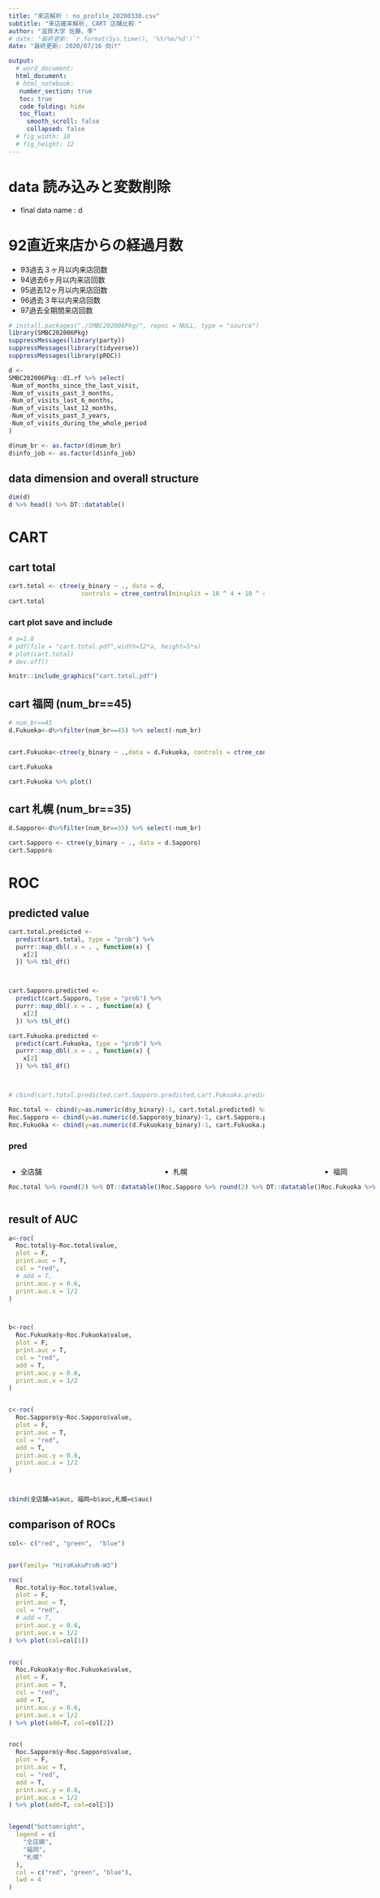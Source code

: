 ```yaml
---
title: "来店解析 : no_profile_20200330.csv"
subtitle: "来店確率解析, CART 店舗比較 "
author: "滋賀大学 佐藤、李"
# date: "最終更新: `r format(Sys.time(), '%Y/%m/%d')`"
date: "最終更新: 2020/07/16 向け"

output:
  # word_document:
  html_document:
  # html_notebook:
   number_section: true
   toc: true
   code_folding: hide
   toc_float:
     smooth_scroll: false
     collapsed: false
  # fig_width: 18
  # fig_height: 12
---
```


# data 読み込みと変数削除
- final data name : d

# 92直近来店からの経過月数
- 93過去３ヶ月以内来店回数
- 94過去6ヶ月以内来店回数 
- 95過去12ヶ月以内来店回数
- 96過去３年以内来店回数
- 97過去全期間来店回数

```r
# install.packages("./SMBC202006Pkg/", repos = NULL, type = "source")
library(SMBC202006Pkg)
suppressMessages(library(party))
suppressMessages(library(tidyverse))
suppressMessages(library(pROC))

d <-
SMBC202006Pkg::d1.rf %>% select(
-Num_of_months_since_the_last_visit,
-Num_of_visits_past_3_months,
-Num_of_visits_last_6_months,
-Num_of_visits_last_12_months,
-Num_of_visits_past_3_years,
-Num_of_visits_during_the_whole_period
)

d$num_br <- as.factor(d$num_br)
d$info_job <- as.factor(d$info_job)
```

## data dimension and overall structure
```r
dim(d)
d %>% head() %>% DT::datatable()
```

# CART
## cart total
```r
cart.total <- ctree(y_binary ~ ., data = d,
                    controls = ctree_control(minsplit = 10 ^ 4 + 10 ^ 4 / 2))
cart.total
```

### cart plot save and include

```r
# a=1.8
# pdf(file = "cart.total.pdf",width=12*a, height=5*a)
# plot(cart.total)
# dev.off()

knitr::include_graphics("cart.total.pdf")
```

## cart 福岡 (num_br==45)

```r
# num_br==45 
d.Fukuoka<-d%>%filter(num_br==45) %>% select(-num_br)


cart.Fukuoka<-ctree(y_binary ~ .,data = d.Fukuoka, controls = ctree_control(minsplit =20))

cart.Fukuoka

cart.Fukuoka %>% plot()

```


## cart 札幌 (num_br==35)

```r
d.Sapporo<-d%>%filter(num_br==35) %>% select(-num_br)

cart.Sapporo <- ctree(y_binary ~ ., data = d.Sapporo)
cart.Sapporo
```


# ROC

## predicted value

```r
cart.total.predicted <-
  predict(cart.total, type = "prob") %>%
  purrr::map_dbl(.x = . , function(x) {
    x[2]
  }) %>% tbl_df()



cart.Sapporo.predicted <-
  predict(cart.Sapporo, type = "prob") %>%
  purrr::map_dbl(.x = . , function(x) {
    x[2]
  }) %>% tbl_df()

cart.Fukuoka.predicted <-
  predict(cart.Fukuoka, type = "prob") %>%
  purrr::map_dbl(.x = . , function(x) {
    x[2]
  }) %>% tbl_df()



# cbind(cart.total.predicted,cart.Sapporo.predicted,cart.Fukuoka.predicted)

Roc.total <- cbind(y=as.numeric(d$y_binary)-1, cart.total.predicted) %>% tbl_df()
Roc.Sapporo <- cbind(y=as.numeric(d.Sapporo$y_binary)-1, cart.Sapporo.predicted) %>% tbl_df()
Roc.Fukuoka <- cbind(y=as.numeric(d.Fukuoka$y_binary)-1, cart.Fukuoka.predicted) %>% tbl_df()

```

### pred
:::: {style="display: flex;"}
:::{}
- 全店舗
```r
Roc.total %>% round(2) %>% DT::datatable()
```
:::
:::{}
- 札幌
```r
Roc.Sapporo %>% round(2) %>% DT::datatable()
```
:::
:::{}
- 福岡
```r
Roc.Fukuoka %>% round(2) %>% DT::datatable()
```
:::
::::


## result of AUC
```r

a<-roc(
  Roc.total$y~Roc.total$value,
  plot = F,
  print.auc = T,
  col = "red",
  # add = T,
  print.auc.y = 0.6,
  print.auc.x = 1/2
)



b<-roc(
  Roc.Fukuoka$y~Roc.Fukuoka$value,
  plot = F,
  print.auc = T,
  col = "red",
  add = T,
  print.auc.y = 0.6,
  print.auc.x = 1/2
) 


c<-roc(
  Roc.Sapporo$y~Roc.Sapporo$value,
  plot = F,
  print.auc = T,
  col = "red",
  add = T,
  print.auc.y = 0.6,
  print.auc.x = 1/2
) 



cbind(全店舗=a$auc, 福岡=b$auc,札幌=c$auc)

```


## comparison of ROCs
```r
col<- c("red", "green",  "blue")


par(family= "HiraKakuProN-W3")

roc(
  Roc.total$y~Roc.total$value,
  plot = F,
  print.auc = T,
  col = "red",
  # add = T,
  print.auc.y = 0.6,
  print.auc.x = 1/2
) %>% plot(col=col[1])


roc(
  Roc.Fukuoka$y~Roc.Fukuoka$value,
  plot = F,
  print.auc = T,
  col = "red",
  add = T,
  print.auc.y = 0.6,
  print.auc.x = 1/2
) %>% plot(add=T, col=col[2])


roc(
  Roc.Sapporo$y~Roc.Sapporo$value,
  plot = F,
  print.auc = T,
  col = "red",
  add = T,
  print.auc.y = 0.6,
  print.auc.x = 1/2
) %>% plot(add=T, col=col[3])


legend("bottomright",
  legend = c(
    "全店舗",
    "福岡",
    "札幌"
  ),
  col = c("red", "green", "blue"),
  lwd = 4
)

```

